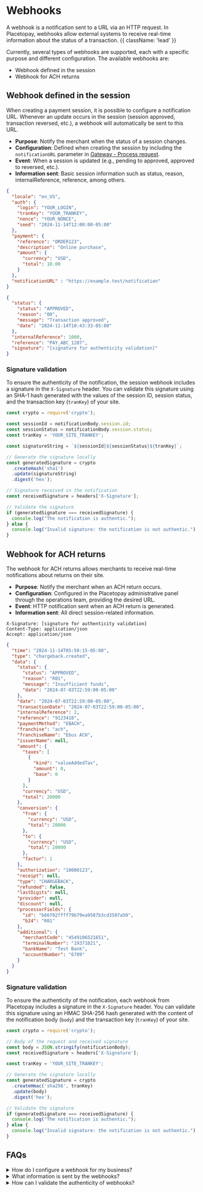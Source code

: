 # Webhooks

A webhook is a notification sent to a URL via an HTTP request. In Placetopay, webhooks allow external systems to receive real-time information about the status of a transaction. {{ className: 'lead' }}

Currently, several types of webhooks are supported, each with a specific purpose and different configuration. The available webhooks are:

- Webhook defined in the session
- Webhook for ACH returns

## Webhook defined in the session

When creating a payment session, it is possible to configure a notification URL. Whenever an update occurs in the session (session approved, transaction reversed, etc.), a webhook will automatically be sent to this URL.

- **Purpose**: Notify the merchant when the status of a session changes.
- **Configuration**: Defined when creating the session by including the `notificationURL` parameter in [Gateway - Process request](http://localhost:3000/gateway/api/reference/transaction#process-request).
- **Event**: When a session is updated (e.g., pending to approved, approved to reversed, etc.).
- **Information sent**: Basic session information such as status, reason, internalReference, reference, among others.

```json {{ title: 'Example configuration of notificationURL' }}
{
  "locale": "en_US",
  "auth": {
    "login": "YOUR_LOGIN",
    "tranKey": "YOUR_TRANKEY",
    "nonce": "YOUR_NONCE",
    "seed": "2024-11-14T12:00:00-05:00"
  },
  "payment": {
    "reference": "ORDER123",
    "description": "Online purchase",
    "amount": {
      "currency": "USD",
      "total": 10.00
    }
  },
  "notificationURL" : "https://example.test/notification"
}
```

```json {{ title: 'Notification example' }}
{
  "status": {
    "status": "APPROVED",
    "reason": "00",
    "message": "Transaction approved",
    "date": "2024-11-14T10:43:33-05:00"
  },
  "internalReference": 1000,
  "reference": "PAY_ABC_1287",
  "signature": "[signature for authenticity validation]"
}
```

### Signature validation

To ensure the authenticity of the notification, the session webhook includes a signature in the `X-Signature` header. You can validate this signature using an SHA-1 hash generated with the values of the session ID, session status, and the transaction key (`tranKey`) of your site.

```javascript {{ title: 'Validation in JavaScript' }}
const crypto = require('crypto');

const sessionId = notificationBody.session.id;
const sessionStatus = notificationBody.session.status;
const tranKey = 'YOUR_SITE_TRANKEY';

const signatureString = `${sessionId}${sessionStatus}${tranKey}`;

// Generate the signature locally
const generatedSignature = crypto
  .createHash('sha1')
  .update(signatureString)
  .digest('hex');

// Signature received in the notification
const receivedSignature = headers['X-Signature'];

// Validate the signature
if (generatedSignature === receivedSignature) {
  console.log("The notification is authentic.");
} else {
  console.log("Invalid signature: the notification is not authentic.");
}
```

## Webhook for ACH returns

The webhook for ACH returns allows merchants to receive real-time notifications about returns on their site.

- **Purpose**: Notify the merchant when an ACH return occurs.
- **Configuration**: Configured in the Placetopay administrative panel through the operations team, providing the desired URL.
- **Event**: HTTP notification sent when an ACH return is generated.
- **Information sent**: All direct session-related information.

```plaintext {{ title: 'Headers' }}
X-Signature: [signature for authenticity validation]
Content-Type: application/json
Accept: application/json
```

```json {{ title: 'Body' }}
{
  "time": "2024-11-14T05:50:15-05:00",
  "type": "chargeback.created",
  "data": {
    "status": {
      "status": "APPROVED",
      "reason": "R01",
      "message": "Insufficient funds",
      "date": "2024-07-03T22:59:00-05:00"
    },
    "date": "2024-07-03T22:59:00-05:00",
    "transactionDate": "2024-07-03T22:59:00-05:00",
    "internalReference": 2,
    "reference": "9123418",
    "paymentMethod": "EBACH",
    "franchise": "ach",
    "franchiseName": "Ebus ACH",
    "issuerName": null,
    "amount": {
      "taxes": [
        {
          "kind": "valueAddedTax",
          "amount": 0,
          "base": 0
        }
      ],
      "currency": "USD",
      "total": 20000
    },
    "conversion": {
      "from": {
        "currency": "USD",
        "total": 20000
      },
      "to": {
        "currency": "USD",
        "total": 20000
      },
      "factor": 1
    },
    "authorization": "10000123",
    "receipt": null,
    "type": "CHARGEBACK",
    "refunded": false,
    "lastDigits": null,
    "provider": null,
    "discount": null,
    "processorFields": {
      "id": "b66f02ffff79b79ea9587b3cd3507a50",
      "b24": "R01"
    },
    "additional": {
      "merchantCode": "4549106521651",
      "terminalNumber": "19371021",
      "bankName": "Test Bank",
      "accountNumber": "6789"
    }
  }
}
```

### Signature validation

To ensure the authenticity of the notification, each webhook from Placetopay includes a signature in the `X-Signature` header. You can validate this signature using an HMAC SHA-256 hash generated with the content of the notification body (`body`) and the transaction key (`tranKey`) of your site.

```javascript {{ title: 'Validation in JavaScript' }}
const crypto = require('crypto');

// Body of the request and received signature
const body = JSON.stringify(notificationBody);
const receivedSignature = headers['X-Signature'];

const tranKey = 'YOUR_SITE_TRANKEY';

// Generate the signature locally
const generatedSignature = crypto
  .createHmac('sha256', tranKey)
  .update(body)
  .digest('hex');

// Validate the signature
if (generatedSignature === receivedSignature) {
  console.log("The notification is authentic.");
} else {
  console.log("Invalid signature: the notification is not authentic.");
}
```

## FAQs

<details>
<summary>How do I configure a webhook for my business?</summary>
<p>For the session-defined webhook, include the <code>notificationURL</code> parameter when creating a payment session. For the ACH returns webhook, contact the operations team and provide the desired URL.</p>
</details>

<details>
<summary>What information is sent by the webhooks?</summary>
<p>The session-defined webhook includes the session status, reference, and internalReference. The ACH returns webhook includes details such as the return reason, amount, and associated references.</p>
</details>

<details>
<summary>How can I validate the authenticity of webhooks?</summary>
<p>Validate the signature provided in the <code>X-Signature</code> header using HMAC SHA-256 or SHA-1, depending on the webhook type.</p>
</details>